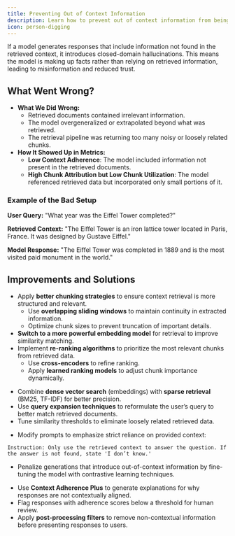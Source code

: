 ```yaml
---
title: Preventing Out of Context Information
description: Learn how to prevent out of context information from being generated by your AI models.
icon: person-digging
---
```


If a model generates responses that include information not found in the retrieved context, it introduces closed-domain hallucinations. This means the model is making up facts rather than relying on retrieved information, leading to misinformation and reduced trust.

## What Went Wrong?

* **What We Did Wrong:**  
  * Retrieved documents contained irrelevant information.  
  * The model overgeneralized or extrapolated beyond what was retrieved.  
  * The retrieval pipeline was returning too many noisy or loosely related chunks.  
* **How It Showed Up in Metrics:**  
  * **Low Context Adherence**: The model included information not present in the retrieved documents.  
  * **High Chunk Attribution but Low Chunk Utilization**: The model referenced retrieved data but incorporated only small portions of it.

### Example of the Bad Setup

**User Query:** "What year was the Eiffel Tower completed?" 

**Retrieved Context:** "The Eiffel Tower is an iron lattice tower located in Paris, France. It was designed by Gustave Eiffel." 

**Model Response:** "The Eiffel Tower was completed in 1889 and is the most visited paid monument in the world."

## Improvements and Solutions

<Steps>
<Step title="Improve Context Selection">

* Apply **better chunking strategies** to ensure context retrieval is more structured and relevant.  
  * Use **overlapping sliding windows** to maintain continuity in extracted information.  
  * Optimize chunk sizes to prevent truncation of important details.  
* **Switch to a more powerful embedding model** for retrieval to improve similarity matching.  
* Implement **re-ranking algorithms** to prioritize the most relevant chunks from retrieved data.  
  * Use **cross-encoders** to refine ranking.  
  * Apply **learned ranking models** to adjust chunk importance dynamically.
</Step>
<Step title="Use Hybrid Retrieval Techniques">

* Combine **dense vector search** (embeddings) with **sparse retrieval** (BM25, TF-IDF) for better precision.  
* Use **query expansion techniques** to reformulate the user’s query to better match retrieved documents.  
* Tune similarity thresholds to eliminate loosely related retrieved data.
</Step>
<Step title="Enforce Context Adherence in Prompts">

* Modify prompts to emphasize strict reliance on provided context:

```
Instruction: Only use the retrieved context to answer the question. If the answer is not found, state 'I don’t know.'
```

* Penalize generations that introduce out-of-context information by fine-tuning the model with contrastive learning techniques.
</Step>
<Step title="Validate Responses for Adherence">

* Use **Context Adherence Plus** to generate explanations for why responses are not contextually aligned.  
* Flag responses with adherence scores below a threshold for human review.  
* Apply **post-processing filters** to remove non-contextual information before presenting responses to users.
</Step>
</Steps>